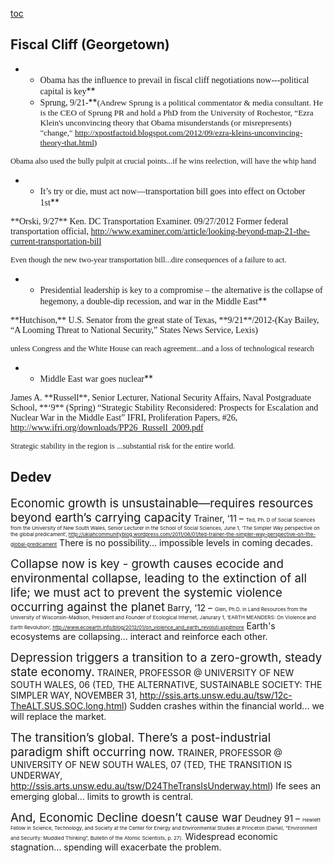 [[toc]]
==Fiscal Cliff (Georgetown)== 

**<span style="font-family: 'Times New Roman',Times,serif;">Obama has the influence to prevail in fiscal cliff negotiations now---political capital is key</span>**
**<span style="font-family: 'Times New Roman',Times,serif;">Sprung, 9/21-</span>**<span style="font-family: 'Times New Roman',Times,serif; font-size: 10pt;">(Andrew Sprung is a political commentator & media consultant. He is the CEO of Sprung PR and hold a PhD from the University of Rochestor, “Ezra Klein's unconvincing theory that Obama misunderstands (or misrepresents) "change," http://xpostfactoid.blogspot.com/2012/09/ezra-kleins-unconvincing-theory-that.html)</span>

<span style="font-family: 'Times New Roman',Times,serif; font-size: 90%;">Obama also used the bully pulpit at crucial points...if he wins reelection, will have the whip hand</span>

**<span style="font-family: 'Times New Roman',Times,serif;">It’s try or die, must act now—transportation bill goes into effect on October 1st</span>**
<span style="font-family: 'Times New Roman',Times,serif;">**Orski, 9/27** Ken. DC Transportation Examiner. 09/27/2012 Former federal transportation official, http://www.examiner.com/article/looking-beyond-map-21-the-current-transportation-bill</span>

<span style="font-family: 'Times New Roman',Times,serif; font-size: 90%;">Even though the new two-year transportation bill...dire consequences of a failure to act.</span>

**<span style="font-family: 'Times New Roman',Times,serif;">Presidential leadership is key to a compromise – the alternative is the collapse of hegemony, a double-dip recession, and war in the Middle East</span>**
<span style="font-family: 'Times New Roman',Times,serif;">**Hutchison,** U.S. Senator from the great state of Texas, **9/21**/2012-(Kay Bailey, “A Looming Threat to National Security,” States News Service, Lexis)</span>

<span style="font-family: 'Times New Roman',Times,serif; font-size: 90%;">unless Congress and the White House can reach agreement...and a loss of technological research</span>

**<span style="font-family: 'Times New Roman',Times,serif;">Middle East war goes nuclear</span>**
<span style="font-family: 'Times New Roman',Times,serif;">James A. **Russell**, Senior Lecturer, National Security Affairs, Naval Postgraduate School, **‘9** (Spring) “Strategic Stability Reconsidered: Prospects for Escalation and Nuclear War in the Middle East” IFRI, Proliferation Papers, #26, http://www.ifri.org/downloads/PP26_Russell_2009.pdf</span>

<span style="font-family: 'Times New Roman',Times,serif; font-size: 90%;">Strategic stability in the region is ...substantial risk for the entire world.</span>

==Dedev== 
<span style="font-size: 14pt;">Economic growth is unsustainable—requires resources beyond earth’s carrying capacity</span>
<span class="StyleBoldUnderline">Trainer, ‘11</span> – <span style="font-size: 6pt;">Ted, Ph. D of Social Sciences from the University of New South Wales, Senior Lecturer in the School of Social Sciences, June 1, ‘The Simpler Way perspective on the global predicament’, [[http://ukiahcommunityblog.wordpress.com/2011/06/01/ted-trainer-the-simpler-way-perspective-on-the-global-predicament%20//|http://ukiahcommunityblog.wordpress.com/2011/06/01/ted-trainer-the-simpler-way-perspective-on-the-global-predicament]]</span>
There is no possibility... impossible levels in coming decades.

<span style="font-size: 14pt;">Collapse now is key - growth causes ecocide and environmental collapse, leading to the extinction of all life; we must act to prevent the systemic violence occurring against the planet</span>
<span class="StyleBoldUnderline">Barry, ‘12</span> – <span style="font-size: 6pt;">Glen, Ph.D. in Land Resources from the University of Wisconsin-Madison, President and Founder of Ecological Internet, Janurary 1, ‘EARTH MEANDERS: On Violence and Earth Revolution’, http://www.ecoearth.info/blog/2012/01/on_violence_and_earth_revoluti.asp#more</span>
Earth's ecosystems are collapsing... interact and reinforce each other.

<span style="font-size: 14pt;">Depression triggers a transition to a zero-growth, steady state economy.</span>
TRAINER, PROFESSOR @ UNIVERSITY OF NEW SOUTH WALES, 06 (TED, THE ALTERNATIVE, SUSTAINABLE SOCIETY: THE SIMPLER WAY, NOVEMBER 31, <span style="color: windowtext;">[[http://ssis.arts.unsw.edu.au/tsw/12c-TheALT.SUS.SOC.long.html]]</span>)
Sudden crashes within the financial world... we will replace the market.

<span style="font-size: 14pt;">The transition’s global. There’s a post-industrial paradigm shift occurring now.</span>
TRAINER, PROFESSOR @ UNIVERSITY OF NEW SOUTH WALES, 07 (TED, THE TRANSITION IS UNDERWAY, <span style="color: windowtext;">[[http://ssis.arts.unsw.edu.au/tsw/D24TheTransIsUnderway.html]]</span>)
Ife sees an emerging global... limits to growth is central.

<span style="font-size: 14pt;">And, Economic Decline doesn’t cause war</span>
<span class="StyleBoldUnderline">Deudney 91</span> – <span style="font-size: 6pt;">Hewlett Fellow in Science, Technology, and Society at the Center for Energy and Environmental Studies at Princeton (Daniel, “Environment and Security: Muddled Thinking”, Bulletin of the Atomic Scientists, p. 27).</span>
Widespread economic stagnation... spending will exacerbate the problem.